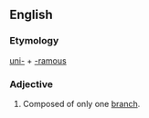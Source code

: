 ==English==

===Etymology===
[[uni-]] + [[-ramous]]

===Adjective===
{{en-adj|-}}

# Composed of only one [[branch]].